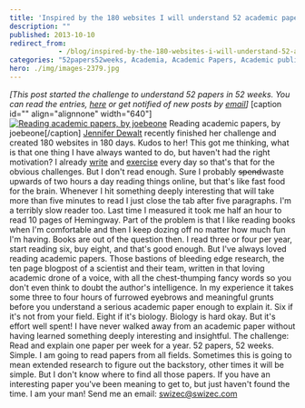 ```yaml
---
title: 'Inspired by the 180 websites I will understand 52 academic papers in 52 weeks'
description: ""
published: 2013-10-10
redirect_from: 
            - /blog/inspired-by-the-180-websites-i-will-understand-52-academic-papers-in-52-weeks/swizec/6365
categories: "52papers52weeks, Academia, Academic Papers, Academic publishing, Learning, Personal, Reading"
hero: ./img/images-2379.jpg
---
```

_\[This post started the challenge to understand 52 papers in 52 weeks. You can read the entries, [here](http://swizec.com/blog/category/52-papers-in-52-weeks) or get notified of new posts by [email](http://swiz.ec/52papers-list)]_ \[caption id=&quot;&quot; align=&quot;alignnone&quot; width=&quot;640&quot;][![Reading academic papers, by joebeone](./img/images-2379.jpg "Reading academic papers, by joebeone")](http://www.flickr.com/photos/joebeone/755879254/) Reading academic papers, by joebeone\[/caption] [Jennifer Dewalt](http://jenniferdewalt.com/) recently finished her challenge and created 180 websites in 180 days. Kudos to her! This got me thinking, what is that one thing I have always wanted to do, but haven&#x27;t had the right motivation? I already [write](http://swizec.com/blog/a-year-of-750words-com-with-shiny-graphs/swizec/4378) and [exercise](http://swizec.com/blog/30-day-fitness-experiment-with-results/swizec/6326) every day so that&#x27;s that for the obvious challenges. But I don&#x27;t read enough. Sure I probably ~~spend~~waste upwards of two hours a day reading things online, but that&#x27;s like fast food for the brain. Whenever I hit something deeply interesting that will take more than five minutes to read I just close the tab after five paragraphs. I&#x27;m a terribly slow reader too. Last time I measured it took me half an hour to read 10 pages of Hemingway. Part of the problem is that I like reading books when I&#x27;m comfortable and then I keep dozing off no matter how much fun I&#x27;m having. Books are out of the question then. I read three or four per year, start reading six, buy eight, and that&#x27;s good enough. But I&#x27;ve always loved reading academic papers. Those bastions of bleeding edge research, the ten page blogpost of a scientist and their team, written in that loving academic drone of a voice, with all the chest-thumping fancy words so you don&#x27;t even think to doubt the author&#x27;s intelligence. In my experience it takes some three to four hours of furrowed eyebrows and meaningful grunts before you understand a serious academic paper enough to explain it. Six if it&#x27;s not from your field. Eight if it&#x27;s biology. Biology is hard okay. But it&#x27;s effort well spent! I have never walked away from an academic paper without having learned something deeply interesting and insightful. The challenge: Read and explain one paper per week for a year. 52 papers, 52 weeks. Simple. I am going to read papers from all fields. Sometimes this is going to mean extended research to figure out the backstory, other times it will be simple. But I don&#x27;t know where to find all those papers. If you have an interesting paper you&#x27;ve been meaning to get to, but just haven&#x27;t found the time. I am your man! Send me an email: [swizec@swizec.com](mailto:swizec@swizec.com)
